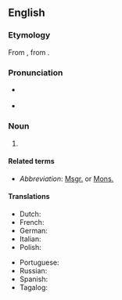 {{also|monsignor}}

==English==

===Etymology===
From {{etyl|it|en}} {{m|it|monsignore}}, from {{etyl|fr|en}} {{m|fr|monseigneur}}.

===Pronunciation===
* {{a|UK}} {{IPA|/mɒnˈsiː.njə/|/mɒn.siːˈnjɔː/|lang=en}}
* {{a|US}} {{IPA|/mɑnˈsiː.njɚ/|lang=en}}

===Noun===
{{wikipedia}}
{{en-noun|Monsignori}}

# {{n-g|An [[ecclesiastic]] [[title]] bestowed on some [[Roman Catholic]] [[cleric]]s by the [[Pope]]}}

====Related terms====
* ''Abbreviation'': [[Msgr.]] or [[Mons.]]

====Translations====
{{trans-top|ecclesiastic title bestowed on some Roman Catholic clerics by the Pope}}
* Dutch: {{t+|nl|monseigneur|m}}
* French: {{t+|fr|Monseigneur}}
* German: {{t+|de|Monsignore|m}}
* Italian: {{t+|it|monsignore|m}}
* Polish: {{t+|pl|prałat|m}}
{{trans-mid}}
* Portuguese: {{t|pt|monsenhor|m}}
* Russian: {{t+|ru|монсеньо́р|m}}
* Spanish: {{t+|es|monseñor|m}}
* Tagalog: {{t|tl|monsenyor}}
{{trans-bottom}}